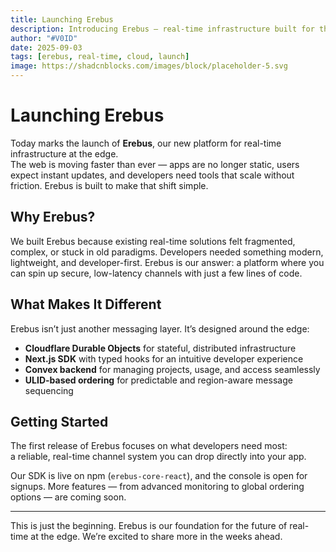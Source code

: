 ```yaml
---
title: Launching Erebus
description: Introducing Erebus — real-time infrastructure built for the edge
author: "#V0ID"
date: 2025-09-03
tags: [erebus, real-time, cloud, launch]
image: https://shadcnblocks.com/images/block/placeholder-5.svg
---
```


# Launching Erebus

Today marks the launch of **Erebus**, our new platform for real-time infrastructure at the edge.  
The web is moving faster than ever — apps are no longer static, users expect instant updates, and developers need tools that scale without friction. Erebus is built to make that shift simple.

## Why Erebus?

We built Erebus because existing real-time solutions felt fragmented, complex, or stuck in old paradigms. Developers needed something modern, lightweight, and developer-first. Erebus is our answer: a platform where you can spin up secure, low-latency channels with just a few lines of code.

## What Makes It Different

Erebus isn’t just another messaging layer. It’s designed around the edge:

- **Cloudflare Durable Objects** for stateful, distributed infrastructure  
- **Next.js SDK** with typed hooks for an intuitive developer experience  
- **Convex backend** for managing projects, usage, and access seamlessly  
- **ULID-based ordering** for predictable and region-aware message sequencing  

## Getting Started

The first release of Erebus focuses on what developers need most:  
a reliable, real-time channel system you can drop directly into your app.  

Our SDK is live on npm (`erebus-core-react`), and the console is open for signups. More features — from advanced monitoring to global ordering options — are coming soon.

---

This is just the beginning. Erebus is our foundation for the future of real-time at the edge. We’re excited to share more in the weeks ahead.